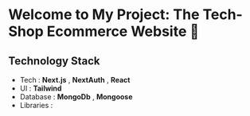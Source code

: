 # Welcome to My Project: The Tech-Shop Ecommerce Website 🛒


## Technology Stack

+ Tech : **Next.js** , **NextAuth** , **React** 
+ UI : **Tailwind**
+ Database : **MongoDb** , **Mongoose**
+ Libraries :
